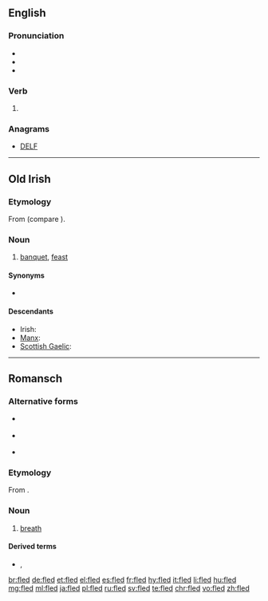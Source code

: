 ==English==

===Pronunciation===
* {{IPA|/ˈflɛd/|lang=en}}
* {{audio|en-us-fled.ogg|Audio (US)|lang=en}}
* {{rhymes|ɛd|lang=en}}

===Verb===
{{head|en|verb form}}

# {{en-past of|flee}}

===Anagrams===
* [[DELF#English|DELF]]

----

==Old Irish==

===Etymology===
From {{etyl|cel-pro|sga}} {{m|cel-pro|*wlidā-}} (compare {{etyl|cy|-}} {{term|gwledd|lang=cy}}).

===Noun===
{{head|sga|noun|g=f}}

# [[banquet]], [[feast]]

====Synonyms====
* {{l|sga|feis}}

====Descendants====
* Irish: {{l|ga|fleá}}
* [[Manx]]: {{l|gv|fleah}}
* [[Scottish Gaelic]]: {{l|gd|fleadh}}

----

==Romansch==

===Alternative forms===
* {{qualifier|Rumantsch Grischun|Sursilvan}} {{l|rm|flad}}
* {{qualifier|Sutsilvan|Surmiran}} {{l|rm|flo}}
* {{qualifier|Vallader}} {{l|rm|flà}}

===Etymology===
From {{etyl|la|rm}} {{m|la|flātus}}.

===Noun===
{{rm-noun|m}}

# {{context|Puter|lang=rm}} [[breath]] {{qualifier|of air}}

====Derived terms====
* {{l|rm|trer fled}}, {{l|rm|trer il fled}}

[[br:fled]]
[[de:fled]]
[[et:fled]]
[[el:fled]]
[[es:fled]]
[[fr:fled]]
[[hy:fled]]
[[it:fled]]
[[li:fled]]
[[hu:fled]]
[[mg:fled]]
[[ml:fled]]
[[ja:fled]]
[[pl:fled]]
[[ru:fled]]
[[sv:fled]]
[[te:fled]]
[[chr:fled]]
[[vo:fled]]
[[zh:fled]]
